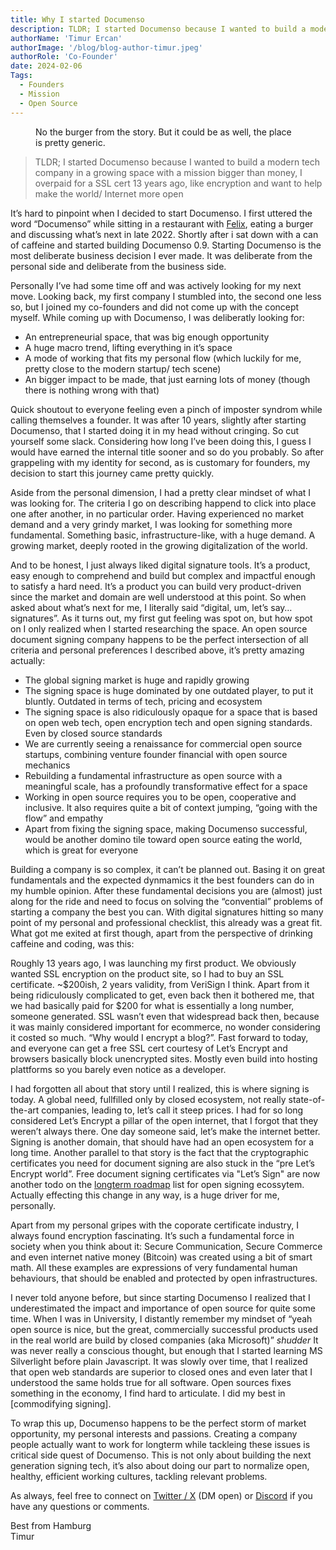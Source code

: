 ```yaml
---
title: Why I started Documenso
description: TLDR; I started Documenso because I wanted to build a modern tech company in a growing space with a mission bigger than money, I overpaid for a SSL cert 13 years ago, like encryption and want to help make the internet/ world more open.
authorName: 'Timur Ercan'
authorImage: '/blog/blog-author-timur.jpeg'
authorRole: 'Co-Founder'
date: 2024-02-06
Tags:
  - Founders
  - Mission
  - Open Source
---
```


<figure>
  <MdxNextImage
    src="/blog/burgers.jpeg"
    width="650"
    height="100"
    alt="Burgers, drinks on a table between friends."
  />

  <figcaption className="text-center">
    No the burger from the story. But it could be as well, the place is pretty generic.
  </figcaption>
</figure>

> TLDR; I started Documenso because I wanted to build a modern tech company in a growing space with a mission bigger than money, I overpaid for a SSL cert 13 years ago, like encryption and want to help make the world/ Internet more open

It’s hard to pinpoint when I decided to start Documenso. I first uttered the word “Documenso” while sitting in a restaurant with [Felix](https://twitter.com/flxmgdnz), eating a burger and discussing what’s next in late 2022. Shortly after i sat down with a can of caffeine and started building Documenso 0.9. Starting Documenso is the most deliberate business decision I ever made. It was deliberate from the personal side and deliberate from the business side.

Personally I’ve had some time off and was actively looking for my next move. Looking back, my first company I stumbled into, the second one less so, but I joined my co-founders and did not come up with the concept myself. While coming up with Documenso, I was deliberatly looking for:

- An entrepreneurial space, that was big enough opportunity
- A huge macro trend, lifting everything in it’s space
- A mode of working that fits my personal flow (which luckily for me, pretty close to the modern startup/ tech scene)
- An bigger impact to be made, that just earning lots of money (though there is nothing wrong with that)

Quick shoutout to everyone feeling even a pinch of imposter syndrom while calling themselves a founder. It was after 10 years, slightly after starting Documenso, that I started doing it in my head without cringing. So cut yourself some slack. Considering how long I’ve been doing this, I guess I would have earned the internal title sooner and so do you probably. So after grappeling with my identity for second, as is customary for founders, my decision to start this journey came pretty quickly.

Aside from the personal dimension, I had a pretty clear mindset of what I was looking for. The criteria I go on describing happend to click into place one after another, in no particular order. Having experienced no market demand and a very grindy market, I was looking for something more fundamental. Something basic, infrastructure-like, with a huge demand. A growing market, deeply rooted in the growing digitalization of the world.

And to be honest, I just always liked digital signature tools. It’s a product, easy enough to comprehend and build but complex and impactful enough to satisfy a hard need. It’s a product you can build very product-driven since the market and domain are well understood at this point. So when asked about what’s next for me, I literally said “digital, um, let’s say… signatures”. As it turns out, my first gut feeling was spot on, but how spot on I only realized when I started researching the space. An open source document signing company happens to be the perfect intersection of all criteria and personal preferences I described above, it’s pretty amazing actually:

- The global signing market is huge and rapidly growing
- The signing space is huge dominated by one outdated player, to put it bluntly. Outdated in terms of tech, pricing and ecosystem
- The signing space is also ridiculously opaque for a space that is based on open web tech, open encryption tech and open signing standards. Even by closed source standards
- We are currently seeing a renaissance for commercial open source startups, combining venture founder financial with open source mechanics
- Rebuilding a fundamental infrastructure as open source with a meaningful scale, has a profoundly transformative effect for a space
- Working in open source requires you to be open, cooperative and inclusive. It also requires quite a bit of context jumping, “going with the flow” and empathy
- Apart from fixing the signing space, making Documenso successful, would be another domino tile toward open source eating the world, which is great for everyone

Building a company is so complex, it can’t be planned out. Basing it on great fundamentals and the expected dynmamics it the best founders can do in my humble opinion. After these fundamental decisions you are (almost) just along for the ride and need to focus on solving the “convential” problems of starting a company the best you can. With digital signatures hitting so many point of my personal and professional checklist, this already was a great fit. What got me exited at first though, apart from the perspective of drinking caffeine and coding, was this:

Roughly 13 years ago, I was launching my first product. We obviously wanted SSL encryption on the product site, so I had to buy an SSL certificate. ~$200ish, 2 years validity, from VeriSign I think. Apart from it being ridiculously complicated to get, even back then it bothered me, that we had basically paid for $200 for what is essentially a long number, someone generated. SSL wasn’t even that widespread back then, because it was mainly considered important for ecommerce, no wonder considering it costed so much. “Why would I encrypt a blog?”. Fast forward to today, and everyone can get a free SSL cert courtesy of Let’s Encrypt and browsers basically block unencrypted sites. Mostly even build into hosting plattforms so you barely even notice as a developer.

I had forgotten all about that story until I realized, this is where signing is today. A global need, fullfilled only by closed ecosystem, not really state-of-the-art companies, leading to, let’s call it steep prices. I had for so long considered Let’s Encrypt a pillar of the open internet, that I forgot that they weren’t always there. One day someone said, let’s make the internet better. Signing is another domain, that should have had an open ecosystem for a long time. Another parallel to that story is the fact that the cryptographic certificates you need for document signing are also stuck in the “pre Let’s Encrypt world”. Free document signing certificates via "Let’s Sign" are now another todo on the [longterm roadmap](https://documen.so/roadmap) list for open signing ecossytem. Actually effecting this change in any way, is a huge driver for me, personally.

Apart from my personal gripes with the coporate certificate industry, I always found encryption fascinating. It’s such a fundamental force in society when you think about it: Secure Communication, Secure Commerce and even internet native money (Bitcoin) was created using a bit of smart math. All these examples are expressions of very fundamental human behaviours, that should be enabled and protected by open infrastructures.

I never told anyone before, but since starting Documenso I realized that I underestimated the impact and importance of open source for quite some time. When I was in University, I distantly remember my mindset of “yeah open source is nice, but the great, commercially successful products used in the real world are build by closed companies (aka Microsoft)” _shudder_ It was never really a conscious thought, but enough that I started learning MS Silverlight before plain Javascript. It was slowly over time, that I realized that open web standards are superior to closed ones and even later that I understood the same holds true for all software. Open sources fixes something in the economy, I find hard to articulate. I did my best in [commodifying signing].

To wrap this up, Documenso happens to be the perfect storm of market opportunity, my personal interests and passions. Creating a company people actually want to work for longterm while tackleing these issues is critical side quest of Documenso. This is not only about building the next generation signing tech, it’s also about doing our part to normalize open, healthy, efficient working cultures, tackling relevant problems.

As always, feel free to connect on [Twitter / X](https://twitter.com/eltimuro) (DM open) or [Discord](https://documen.so/discord) if you have any questions or comments.

Best from Hamburg\
Timur
